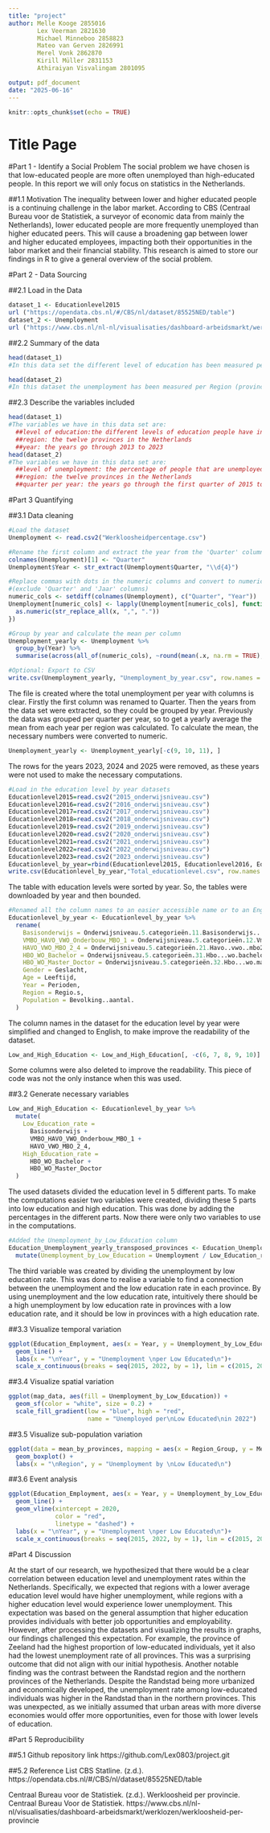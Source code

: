 ```yaml
---
title: "project"
author: Melle Kooge 2855016 
        Lex Veerman 2821630 
        Michael Minneboo 2858823 
        Mateo van Gerven 2826991 
        Merel Vonk 2862870 
        Kirill Müller 2831153 
        Athiraiyan Visvalingam 2801095

output: pdf_document
date: "2025-06-16"
---
```


```r
knitr::opts_chunk$set(echo = TRUE)
```

# Title Page

#Part 1 - Identify a Social Problem The social problem we have chosen is that low-educated people are more often unemployed than high-educated people. In this report we will only focus on statistics in the Netherlands.

##1.1 Motivation The inequality between lower and higher educated people is a continuing challenge in the labor market. According to CBS (Centraal Bureau voor de Statistiek, a surveyor of economic data from mainly the Netherlands), lower educated people are more frequently unemployed than higher educated peers. This will cause a broadening gap between lower and higher educated employees, impacting both their opportunities in the labor market and their financial stability. This research is aimed to store our findings in R to give a general overview of the social problem.

#Part 2 - Data Sourcing

##2.1 Load in the Data

```r
dataset_1 <- Educationlevel2015
url ("https://opendata.cbs.nl/#/CBS/nl/dataset/85525NED/table")
dataset_2 <- Unemployment
url ("https://www.cbs.nl/nl-nl/visualisaties/dashboard-arbeidsmarkt/werklozen/werkloosheid-per-provincie")
```

##2.2 Summary of the data

```r
head(dataset_1)
#In this data set the different level of education has been measured per Region (provinces) per year in the Netherlands. It is a percentage based on the total inhabitants per region.

head(dataset_2)
#In this dataset the unemployment has been measured per Region (provinces) per year in the Netherlands. It is a percentage based on the working population. Currently the data is measured per quarter of a year. We need to have an average from each year to have it corresponds with our other dataset. The years that have been measured also differs with the other dataset, so we only use the years that both datasets inlcude.
```

##2.3 Describe the variables included

```r
head(dataset_1)
#The variables we have in this data set are: 
  ##level of education:the different levels of education people have in the Netherlands 
  ##region: the twelve provinces in the Netherlands
  ##year: the years go through 2013 to 2023
head(dataset_2)
#The variables we have in this data set are:
  ##level of unemployment: the percentage of people that are unemployed from the working population
  ##region: the twelve provinces in the Netherlands
  ##quarter per year: the years go through the first quarter of 2015 to the first quarter of 2025

```

#Part 3 Quantifying

##3.1 Data cleaning

```r
#Load the dataset
Unemployment <- read.csv2("Werkloosheidpercentage.csv") 

#Rename the first column and extract the year from the 'Quarter' column 
colnames(Unemployment)[1] <- "Quarter" 
Unemployment$Year <- str_extract(Unemployment$Quarter, "\\d{4}") 

#Replace commas with dots in the numeric columns and convert to numeric 
#(exclude 'Quarter' and 'Jaar' columns) 
numeric_cols <- setdiff(colnames(Unemployment), c("Quarter", "Year")) 
Unemployment[numeric_cols] <- lapply(Unemployment[numeric_cols], function(x) { 
  as.numeric(str_replace_all(x, ",", ".")) 
}) 

#Group by year and calculate the mean per column 
Unemployment_yearly <- Unemployment %>% 
  group_by(Year) %>% 
  summarise(across(all_of(numeric_cols), ~round(mean(.x, na.rm = TRUE), 2))) 

#Optional: Export to CSV 
write.csv(Unemployment_yearly, "Unemployment_by_year.csv", row.names = FALSE)

```

The file is created where the total unemployment per year with columns is clear. Firstly the first column was renamed to Quarter. Then the years from the data set were extracted, so they could be grouped by year. Previously the data was grouped per quarter per year, so to get a yearly average the mean from each year per region was calculated. To calculate the mean, the necessary numbers were converted to numeric.

```r
Unemployment_yearly <- Unemployment_yearly[-c(9, 10, 11), ]
```

The rows for the years 2023, 2024 and 2025 were removed, as these years were not used to make the necessary computations.

```r
#Load in the education level by year datasets
Educationlevel2015=read.csv2("2015_onderwijsniveau.csv") 
Educationlevel2016=read.csv2("2016_onderwijsniveau.csv") 
Educationlevel2017=read.csv2("2017_onderwijsniveau.csv") 
Educationlevel2018=read.csv2("2018_onderwijsniveau.csv") 
Educationlevel2019=read.csv2("2019_onderwijsniveau.csv") 
Educationlevel2020=read.csv2("2020_onderwijsniveau.csv") 
Educationlevel2021=read.csv2("2021_onderwijsniveau.csv") 
Educationlevel2022=read.csv2("2022_onderwijsniveau.csv") 
Educationlevel2023=read.csv2("2023_onderwijsniveau.csv") 
Educationlevel_by_year=rbind(Educationlevel2015, Educationlevel2016, Educationlevel2017, Educationlevel2018, Educationlevel2019, Educationlevel2020, Educationlevel2021,Educationlevel2022,Educationlevel2023) 
write.csv(Educationlevel_by_year,"Total_educationlevel.csv", row.names = FALSE) 
```

The table with education levels were sorted by year. So, the tables were downloaded by year and then bounded.

```r
#Renamed all the column names to an easier accessible name or to an English word
Educationlevel_by_year <- Educationlevel_by_year %>%  
  rename( 
    Basisonderwijs = Onderwijsniveau.5.categorieën.11.Basisonderwijs...., 
    VMBO_HAVO_VWO_Onderbouw_MBO_1 = Onderwijsniveau.5.categorieën.12.Vmbo..havo...vwo.onderbouw..mbo1...., 
    HAVO_VWO_MBO_2_4 = Onderwijsniveau.5.categorieën.21.Havo..vwo..mbo2.4...., 
    HBO_WO_Bachelor = Onderwijsniveau.5.categorieën.31.Hbo...wo.bachelor...., 
    HBO_WO_Master_Doctor = Onderwijsniveau.5.categorieën.32.Hbo...wo.master..doctor....,
    Gender = Geslacht,
    Age = Leeftijd,
    Year = Perioden,
    Region = Regio.s,
    Population = Bevolking..aantal.
  )
```

The column names in the dataset for the education level by year were simplified and changed to English, to make improve the readability of the dataset.

```r
Low_and_High_Education <- Low_and_High_Education[, -c(6, 7, 8, 9, 10)] 
```

Some columns were also deleted to improve the readability. This piece of code was not the only instance when this was used.

##3.2 Generate necessary variables

```r
Low_and_High_Education <- Educationlevel_by_year %>% 
  mutate( 
    Low_Education_rate = 
      Basisonderwijs + 
      VMBO_HAVO_VWO_Onderbouw_MBO_1 + 
      HAVO_VWO_MBO_2_4, 
    High_Education_rate =  
      HBO_WO_Bachelor + 
      HBO_WO_Master_Doctor 
  ) 
```

The used datasets divided the education level in 5 different parts. To make the computations easier two variables were created, dividing these 5 parts into low education and high education. This was done by adding the percentages in the different parts. Now there were only two variables to use in the computations.

```r
#Added the Unemployment_by_Low_Education column
Education_Unemployment_yearly_transposed_provinces <- Education_Unemployment_yearly_transposed_provinces %>% 
  mutate(Unemployment_by_Low_Education = Unemployment / Low_Education_rate) 
```

The third variable was created by dividing the unemployment by low education rate. This was done to realise a variable to find a connection between the unemployment and the low education rate in each province. By using unemployment and the low education rate, intuitively there should be a high unemployment by low education rate in provinces with a low education rate, and it should be low in provinces with a high education rate. 

##3.3 Visualize temporal variation

```r
ggplot(Education_Employment, aes(x = Year, y = Unemployment_by_Low_Education)) + 
  geom_line() + 
  labs(x = "\nYear", y = "Unemployment \nper Low Educated\n")+ 
  scale_x_continuous(breaks = seq(2015, 2022, by = 1), lim = c(2015, 2022)) 
```

##3.4 Visualize spatial variation

```r
ggplot(map_data, aes(fill = Unemployment_by_Low_Education)) + 
  geom_sf(color = "white", size = 0.2) + 
  scale_fill_gradient(low = "blue", high = "red", 
                      name = "Unemployed per\nLow Educated\nin 2022") 
```

##3.5 Visualize sub-population variation

```r
ggplot(data = mean_by_provinces, mapping = aes(x = Region_Group, y = Mean_Unemployment_by_Low_Education)) + 
  geom_boxplot() + 
  labs(x = "\nRegion", y = "Unemployment by \nLow Educated\n")
```

##3.6 Event analysis

```r
ggplot(Education_Employment, aes(x = Year, y = Unemployment_by_Low_Education)) + 
  geom_line() + 
  geom_vline(xintercept = 2020,  
             color = "red",  
             linetype = "dashed") + 
  labs(x = "\nYear", y = "Unemployment \nper Low Educated\n")+ 
  scale_x_continuous(breaks = seq(2015, 2022, by = 1), lim = c(2015, 2022))
```


#Part 4 Discussion

At the start of our research, we hypothesized that there would be a clear correlation between education level and unemployment rates within the Netherlands. Specifically, we expected that regions with a lower average education level would have higher unemployment, while regions with a higher education level would experience lower unemployment. This expectation was based on the general assumption that higher education provides individuals with better job opportunities and employability.
However, after processing the datasets and visualizing the results in graphs, our findings challenged this expectation. For example, the province of Zeeland had the highest proportion of low-educated individuals, yet it also had the lowest unemployment rate of all provinces. This was a surprising outcome that did not align with our initial hypothesis.
Another notable finding was the contrast between the Randstad region and the northern provinces of the Netherlands. Despite the Randstad being more urbanized and economically developed, the unemployment rate among low-educated individuals was higher in the Randstad than in the northern provinces. This was unexpected, as we initially assumed that urban areas with more diverse economies would offer more opportunities, even for those with lower levels of education.



#Part 5 Reproducibility

##5.1 Github repository link
https://github.com/Lex0803/project.git 

##5.2 Reference List
CBS Statline. (z.d.). https://opendata.cbs.nl/#/CBS/nl/dataset/85525NED/table

Centraal Bureau voor de Statistiek. (z.d.). Werkloosheid per provincie. Centraal Bureau Voor de Statistiek. https://www.cbs.nl/nl-nl/visualisaties/dashboard-arbeidsmarkt/werklozen/werkloosheid-per-provincie 

